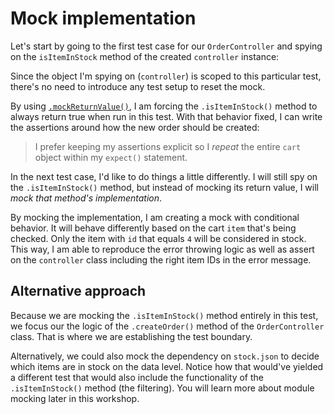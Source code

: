 # Mock implementation

<EpicVideo url="https://www.epicweb.dev/workshops/mocking-techniques-in-vitest/functions/mock-implementation/solution" />

Let's start by going to the first test case for our `OrderController` and spying on the `isItemInStock` method of the created `controller` instance:

<CodeFile file="order-controller.test.ts" range="3-6" highlight="6" />

<callout-info>Since the object I'm spying on (`controller`) is scoped to this particular test, there's no need to introduce any test setup to reset the mock.</callout-info>

By using [`.mockReturnValue()`](https://vitest.dev/api/mock.html#mockreturnvalue), I am forcing the `.isItemInStock()` method to always return true when run in this test. With that behavior fixed, I can write the assertions around how the new order should be created:

<CodeFile file="order-controller.test.ts" range="3-26" highlight="17-25" />

> I prefer keeping my assertions explicit so I _repeat_ the entire `cart` object within my `expect()` statement.

In the next test case, I'd like to do things a little differently. I will still spy on the `.isItemInStock()` method, but instead of mocking its return value, I will _mock that method's implementation_.

<CodeFile file="order-controller.test.ts" range="28-33" highlight="31-33" />

By mocking the implementation, I am creating a mock with conditional behavior. It will behave differently based on the cart `item` that's being checked. Only the item with `id` that equals `4` will be considered in stock. This way, I am able to reproduce the error throwing logic as well as assert on the `controller` class including the right item IDs in the error message.

<CodeFile file="order-controller.test.ts" range="28-56" highlight="53-55" />

## Alternative approach

Because we are mocking the `.isItemInStock()` method entirely in this test, we focus our the logic of the `.createOrder()` method of the `OrderController` class. That is where we are establishing the test boundary.

Alternatively, we could also mock the dependency on `stock.json` to decide which items are in stock on the data level. Notice how that would've yielded a different test that would also include the functionality of the `.isItemInStock()` method (the filtering). You will learn more about module mocking later in this workshop.
